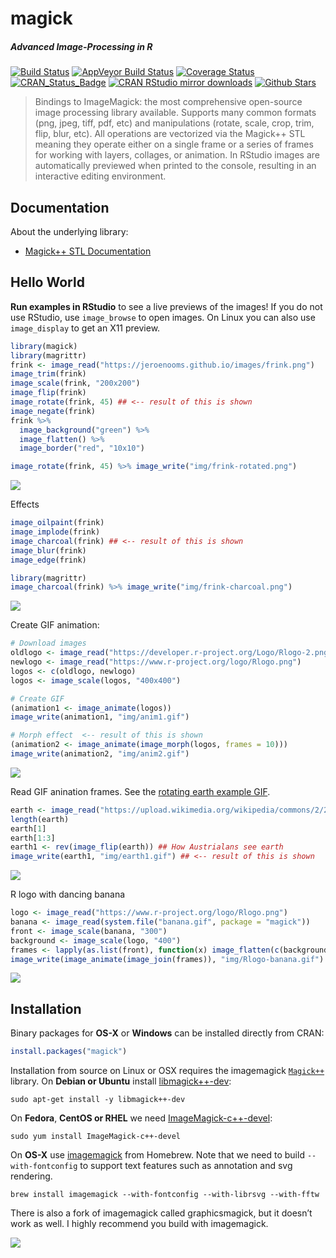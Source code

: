 # magick

##### *Advanced Image-Processing in R*

[![Build Status](https://travis-ci.org/jeroenooms/magick.svg?branch=master)](https://travis-ci.org/jeroenooms/magick)
[![AppVeyor Build Status](https://ci.appveyor.com/api/projects/status/github/jeroenooms/magick?branch=master&svg=true)](https://ci.appveyor.com/project/jeroenooms/magick)
[![Coverage Status](https://codecov.io/github/jeroenooms/magick/coverage.svg?branch=master)](https://codecov.io/github/jeroenooms/magick?branch=master)
[![CRAN_Status_Badge](http://www.r-pkg.org/badges/version/magick)](https://cran.r-project.org/package=magick)
[![CRAN RStudio mirror downloads](http://cranlogs.r-pkg.org/badges/magick)](https://cran.r-project.org/package=magick)
[![Github Stars](https://img.shields.io/github/stars/jeroenooms/magick.svg?style=social&label=Github)](https://github.com/jeroenooms/magick)

> Bindings to ImageMagick: the most comprehensive open-source image
  processing library available. Supports many common formats (png, jpeg, tiff,
  pdf, etc) and manipulations (rotate, scale, crop, trim, flip, blur, etc).
  All operations are vectorized via the Magick++ STL meaning they operate either
  on a single frame or a series of frames for working with layers, collages,
  or animation. In RStudio images are automatically previewed when printed to
  the console, resulting in an interactive editing environment.

## Documentation

About the underlying library:

 - [Magick++ STL Documentation](https://www.imagemagick.org/Magick++/STL.html)

## Hello World

**Run examples in RStudio** to see a live previews of the images! If you do not use RStudio, use `image_browse` to open images. On Linux you can also use `image_display` to get an X11 preview.

```r
library(magick)
library(magrittr)
frink <- image_read("https://jeroenooms.github.io/images/frink.png")
image_trim(frink)
image_scale(frink, "200x200")
image_flip(frink)
image_rotate(frink, 45) ## <-- result of this is shown
image_negate(frink)
frink %>% 
  image_background("green") %>% 
  image_flatten() %>%
  image_border("red", "10x10")
```

```r
image_rotate(frink, 45) %>% image_write("img/frink-rotated.png")
```

![](img/frink-rotated.png)

Effects

```r
image_oilpaint(frink)
image_implode(frink)
image_charcoal(frink) ## <-- result of this is shown
image_blur(frink)
image_edge(frink)
```

```r
library(magrittr)
image_charcoal(frink) %>% image_write("img/frink-charcoal.png")
```

![](img/frink-charcoal.png)

Create GIF animation:

```r
# Download images
oldlogo <- image_read("https://developer.r-project.org/Logo/Rlogo-2.png")
newlogo <- image_read("https://www.r-project.org/logo/Rlogo.png")
logos <- c(oldlogo, newlogo)
logos <- image_scale(logos, "400x400")

# Create GIF
(animation1 <- image_animate(logos))
image_write(animation1, "img/anim1.gif")

# Morph effect  <-- result of this is shown
(animation2 <- image_animate(image_morph(logos, frames = 10)))
image_write(animation2, "img/anim2.gif")
```

![](img/anim2.gif)

Read GIF anination frames. See the [rotating earth example GIF](https://upload.wikimedia.org/wikipedia/commons/2/2c/Rotating_earth_%28large%29.gif).

```r
earth <- image_read("https://upload.wikimedia.org/wikipedia/commons/2/2c/Rotating_earth_%28large%29.gif")
length(earth)
earth[1]
earth[1:3]
earth1 <- rev(image_flip(earth)) ## How Austrialans see earth
image_write(earth1, "img/earth1.gif") ## <-- result of this is shown
```

![](img/earth1.gif)

R logo with dancing banana

```r
logo <- image_read("https://www.r-project.org/logo/Rlogo.png")
banana <- image_read(system.file("banana.gif", package = "magick"))
front <- image_scale(banana, "300")
background <- image_scale(logo, "400")
frames <- lapply(as.list(front), function(x) image_flatten(c(background, x)))
image_write(image_animate(image_join(frames)), "img/Rlogo-banana.gif")
```

![](img/Rlogo-banana.gif)

## Installation

Binary packages for __OS-X__ or __Windows__ can be installed directly from CRAN:

```r
install.packages("magick")
```

Installation from source on Linux or OSX requires the imagemagick [`Magick++`](https://www.imagemagick.org/Magick++/Documentation.html) library. On __Debian or Ubuntu__ install [libmagick++-dev](https://packages.debian.org/testing/libmagick++-dev):

```
sudo apt-get install -y libmagick++-dev
```

On __Fedora__,  __CentOS or RHEL__ we need [ImageMagick-c++-devel](https://apps.fedoraproject.org/packages/ImageMagick-c++-devel):

```
sudo yum install ImageMagick-c++-devel
````

On __OS-X__ use [imagemagick](https://github.com/Homebrew/homebrew-core/blob/master/Formula/imagemagick.rb) from Homebrew. Note that we need to build `--with-fontconfig` to support text features such as annotation and svg rendering.

```
brew install imagemagick --with-fontconfig --with-librsvg --with-fftw
```

There is also a fork of imagemagick called graphicsmagick, but it doesn't work as well. I highly recommend you build with imagemagick.

[![](http://ropensci.org/public_images/github_footer.png)](http://ropensci.org)
